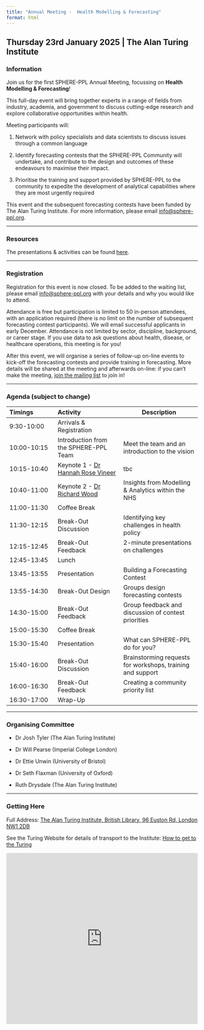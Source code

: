 ```yaml
---
title: "Annual Meeting -  Health Modelling & Forecasting"
format: html
---
```


## **Thursday 23rd January 2025** \| **The Alan Turing Institute**

### Information

Join us for the first SPHERE-PPL Annual Meeting, focussing on **Health Modelling & Forecasting**!

This full-day event will bring together experts in a range of fields from industry, academia, and government to discuss cutting-edge research and explore collaborative opportunities within health.

Meeting participants will:

1.  Network with policy specialists and data scientists to discuss issues through a common language

2.  Identify forecasting contests that the SPHERE-PPL Community will undertake, and contribute to the design and outcomes of these endeavours to maximise their impact.

3.  Prioritise the training and support provided by SPHERE-PPL to the community to expedite the development of analytical capabilities where they are most urgently required

This event and the subsequent forecasting contests have been funded by The Alan Turing Institute. For more information, please email [info\@sphere-ppl.org](mailto:info@sphere-ppl.org).




------------------------------------------------------------------------

### Resources {#sec-resources}

The presentations & activities can be found [here](https://sphere-ppl.org/Annual-Meeting-Jan25/).

------------------------------------------------------------------------

### Registration {#sec-reg}

Registration for this event is now closed. To be added to the waiting list, please email [info\@sphere-ppl.org](mailto:info@sphere-ppl.org) with your details and why you would like to attend.

Attendance is free but participation is limited to 50 in-person attendees, with an application required (there is no limit on the number of subsequent forecasting contest participants). We will email successful applicants in early December. Attendance is not limited by sector, discipline, background, or career stage. If you use data to ask questions about health, disease, or healthcare operations, this meeting is for you!

After this event, we will organise a series of follow-up on-line events to kick-off the forecasting contests and provide training in forecasting. More details will be shared at the meeting and afterwards on-line: if you can't make the meeting, [join the mailing list](https://sphere-ppl.org/pages/get_involved.html) to join in!

------------------------------------------------------------------------

### Agenda (subject to change) {#sec-agenda}

::: {#target-container style="font-size: 0.8em;"}
| Timings | Activity | Description |
|:-----------------|:------------------------|-----------------------------|
| 9:30-10:00 | Arrivals & Registration |  |
| 10:00-10:15 | Introduction from the SPHERE-PPL Team | Meet the team and an introduction to the vision |
| 10:15-10:40 | Keynote 1 - [Dr Hannah Rose Vineer](https://www.liverpool.ac.uk/people/hannah-vineer) | tbc |
| 10:40-11:00 | Keynote 2 - [Dr Richard Wood](https://www.linkedin.com/in/richard-wood-aa647188/) | Insights from Modelling & Analytics within the NHS |
| 11:00-11:30 | Coffee Break |  |
| 11:30-12:15 | Break-Out Discussion | Identifying key challenges in health policy |
| 12:15-12:45 | Break-Out Feedback | 2-minute presentations on challenges |
| 12:45-13:45 | Lunch |  |
| 13:45-13:55 | Presentation | Building a Forecasting Contest |
| 13:55-14:30 | Break-Out Design | Groups design forecasting contests |
| 14:30-15:00 | Break-Out Feedback | Group feedback and discussion of contest priorities |
| 15:00-15:30 | Coffee Break |  |
| 15:30-15:40 | Presentation | What can SPHERE-PPL do for you? |
| 15:40-16:00 | Break-Out Discussion | Brainstorming requests for workshops, training and support |
| 16:00-16:30 | Break-Out Feedback | Creating a community priority list |
| 16:30-17:00 | Wrap-Up |  |
:::

------------------------------------------------------------------------

### Organising Committee

-   Dr Josh Tyler (The Alan Turing Institute)

-   Dr Will Pearse (Imperial College London)

-   Dr Ettie Unwin (University of Bristol)

-   Dr Seth Flaxman (University of Oxford)

-   Ruth Drysdale (The Alan Turing Institute)

------------------------------------------------------------------------

### Getting Here

Full Address: [The Alan Turing Institute, British Library, 96 Euston Rd, London NW1 2DB](https://www.google.com/maps/dir//The+Alan+Turing+Institute,+British+Library,+96+Euston+Road,+London+NW1+2DB,+UK/@51.5293496,-0.1275516,15z/data=!4m8!4m7!1m0!1m5!1m1!1s0x48761b3b76b07c15:0xa6f7b8acf648fffd!2m2!1d-0.1275068!2d51.5293052?entry=ttu&g_ep=EgoyMDI0MTAwOS4wIKXMDSoASAFQAw%3D%3D)

See the Turing Website for details of transport to the Institute: [How to get to the Turing](https://www.turing.ac.uk/contact-us/how-get-alan-turing-institute)

<iframe src="https://www.google.com/maps/embed?pb=!1m14!1m8!1m3!1d4964.232238591681!2d-0.127273!3d51.52943!3m2!1i1024!2i768!4f13.1!3m3!1m2!1s0x48761b3b76b07c15%3A0xa6f7b8acf648fffd!2sThe%20Alan%20Turing%20Institute!5e0!3m2!1sen!2sus!4v1728983699168!5m2!1sen!2sus" width="100%" height="450" style="border:0;" allowfullscreen loading="lazy" referrerpolicy="no-referrer-when-downgrade">

</iframe>
